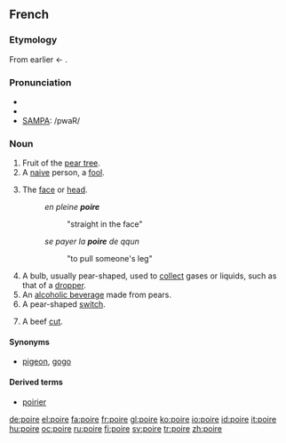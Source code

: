 ==French==
===Etymology===
From earlier {{term||peire}} ← {{L.|fr}} {{term|pirum}}.

===Pronunciation===
*{{audio|Fr-poire.ogg|audio}}
*{{IPA|/pwaʁ/}}
*[[w:SAMPA|SAMPA]]: /pwaR/

===Noun===
{{fr-noun|f}}

# Fruit of the [[pear tree]].
# A [[naive]] person, a [[fool]].
# {{informal|lang=fr}} The [[face]] or [[head]].
#:''en pleine '''poire'''''
#::"straight in the face"
#:''se payer la '''poire''' de qqun''
#::"to pull someone's leg"
# A bulb, usually pear-shaped, used to [[collect]] gases or liquids, such as that of a [[dropper]].
# An [[alcoholic beverage]] made from pears.
# A pear-shaped [[switch]].
# {{context|butchery}} A beef [[cut]].

====Synonyms====
*{{sense|fool}} [[pigeon]], [[gogo]]

====Derived terms====
*[[poirier]]

[[de:poire]]
[[el:poire]]
[[fa:poire]]
[[fr:poire]]
[[gl:poire]]
[[ko:poire]]
[[io:poire]]
[[id:poire]]
[[it:poire]]
[[hu:poire]]
[[oc:poire]]
[[ru:poire]]
[[fi:poire]]
[[sv:poire]]
[[tr:poire]]
[[zh:poire]]